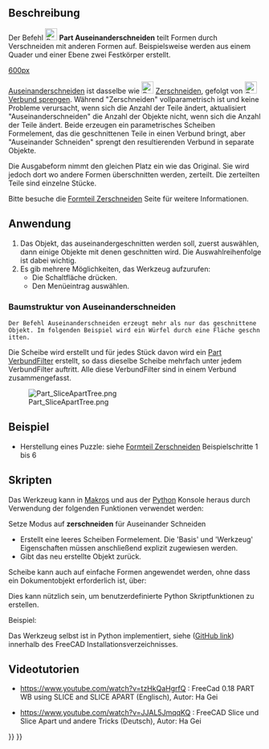 <languages/>

{{Docnav/de
|[[Part_BooleanFragments/de|Boolesche Fragmente]]
|[[Part_Slice/de|Zerschneiden]]
|[[Part_Workbench/de|Part]]
|IconL=Part_BooleanFragments.svg
|IconC=Workbench_Part.svg
|IconR=Part_Slice.svg
}}

{{GuiCommand/de
|Name=Part SliceApart
|Name/de=Part Auseinanderschneiden
|MenuLocation=Psrt → Teilen → Auseinanderschneiden
|Version=0.18.15506
|Workbenches=[[Part_Workbench/de|Part]]
|SeeAlso=[[Part_Slice/de|Part Teilen zu einem Verbund]], [[Part_ExplodeCompound/de|Part Verbund Sprengen]]
}}

<span id="Description"></span>
==Beschreibung== 

Der Befehl [[Image:Part_SliceApart.svg|24px]] '''Part Auseinanderschneiden''' teilt Formen durch Verschneiden mit anderen Formen auf. Beispielsweise werden aus einem Quader und einer Ebene zwei Festkörper erstellt.

[[image:Part_Slice_Demo.png|600px]]

{{Caption|Oben: Die Stücke wurden anschließend manuell auseinandergeschoben, um das Zerschneiden sichtbar zu machen.}}

[[Part SliceApart/de|Auseinanderschneiden]] ist dasselbe wie [[Image:Part_Slice.svg|24px|link=Part_Slice/de]] [[Part Slice/de|Zerschneiden]], gefolgt von [[Image:Part_ExplodeCompound.svg|24px|link=Part_ExplodeCompound/de]] [[Part_ExplodeCompound/de|Verbund sprengen]]. Während "Zerschneiden" vollparametrisch ist und keine Probleme verursacht, wenn sich die Anzahl der Teile ändert, aktualisiert "Auseinanderschneiden" die Anzahl der Objekte nicht, wenn sich die Anzahl der Teile ändert.
Beide erzeugen ein parametrisches Scheiben Formelement, das die geschnittenen Teile in einen Verbund bringt, aber "Auseinander Schneiden" sprengt den resultierenden Verbund in separate Objekte.

Die Ausgabeform nimmt den gleichen Platz ein wie das Original. Sie wird jedoch dort wo andere Formen überschnitten werden, zerteilt. Die zerteilten Teile sind einzelne Stücke. 

Bitte besuche die [[Part Slice/de|Formteil Zerschneiden]] Seite für weitere Informationen.

<span id="Usage"></span>
==Anwendung==

# Das Objekt, das auseinandergeschnitten werden soll, zuerst auswählen, dann einige Objekte mit denen geschnitten wird. Die Auswahlreihenfolge ist dabei wichtig.
# Es gib mehrere Möglichkeiten, das Werkzeug aufzurufen:
#* Die Schaltfläche {{Button|[[Image:Part_SliceApart.svg|16px]] [[Part_SliceApart/de|Slice apart]]}} drücken.
#* Den Menüeintrag {{MenuCommand|Part → Teilen → Auseinanderschneiden}} auswählen.

<span id="Tree_structure_of_Slice_Apart"></span>
===Baumstruktur von Auseinanderschneiden===

 Der Befehl Auseinanderschneiden erzeugt mehr als nur das geschnittene Objekt. Im folgenden Beispiel wird ein Würfel durch eine Fläche geschnitten.

Die Scheibe wird erstellt und für jedes Stück davon wird ein [[Part CompoundFilter/de|Part VerbundFilter]] erstellt, so dass dieselbe Scheibe mehrfach unter jedem VerbundFilter auftritt. Alle diese VerbundFilter sind in einem Verbund zusammengefasst.

[[Image:Part_SliceApartTree.png]]

<span id="Example"></span>
==Beispiel ==

* Herstellung eines Puzzle: siehe [[Part Slice/de|Formteil Zerschneiden]] Beispielschritte 1 bis 6

<span id="Scripting"></span>
==Skripten== 

Das Werkzeug kann in [[macros/de|Makros]] und aus der [[Python/de|Python]] Konsole heraus durch Verwendung der folgenden Funktionen verwendet werden:

 {{incode|BOPTools.SplitFeatures.makeSlice(name)}}

Setze Modus auf '''zerschneiden''' für Auseinander Schneiden

* Erstellt eine leeres Scheiben Formelement. Die 'Basis' und 'Werkzeug' Eigenschaften müssen anschließend explizit zugewiesen werden.
* Gibt das neu erstellte Objekt zurück.

Scheibe kann auch auf einfache Formen angewendet werden, ohne dass ein Dokumentobjekt erforderlich ist, über:

{{Code|code=BOPTools.SplitAPI.slice(base_shape, tool_shapes, mode, tolerance = 0.0)}}

Dies kann nützlich sein, um benutzerdefinierte Python Skriptfunktionen zu erstellen.


Beispiel:

{{code|code=
import BOPTools.SplitFeatures
j = BOPTools.SplitFeatures.makeSlice(name= 'Slice')
j.Base = FreeCADGui.Selection.getSelection()[0]
j.Tools = FreeCADGui.Selection.getSelection()[1:]
}}

Das Werkzeug selbst ist in Python implementiert, siehe {{FileName|/Mod/Part/BOPTools/SplitFeatures.py}} ([https://github.com/FreeCAD/FreeCAD/blob/master/src/Mod/Part/BOPTools/SplitFeatures.py GitHub link]) innerhalb des FreeCAD Installationsverzeichnisses.

<span id="Video-Tutorials"></span>
==Videotutorien== 

* https://www.youtube.com/watch?v=tzHkQaHgrfQ : FreeCad 0.18 PART WB using SLICE and SLICE APART (Englisch), Autor: Ha Gei

* https://www.youtube.com/watch?v=JJAL5JmqqKQ : FreeCAD Slice und Slice Apart und andere Tricks (Deutsch), Autor: Ha Gei


{{Docnav/de
|[[Part_BooleanFragments/de|Boolesche Fragmente]]
|[[Part_Slice/de|Zerschneiden]]
|[[Part_Workbench/de|Part]]
|IconL=Part_BooleanFragments.svg
|IconC=Workbench_Part.svg
|IconR=Part_Slice.svg
}}

{{Part Tools navi{{#translation:}}}}
{{Userdocnavi{{#translation:}}}}